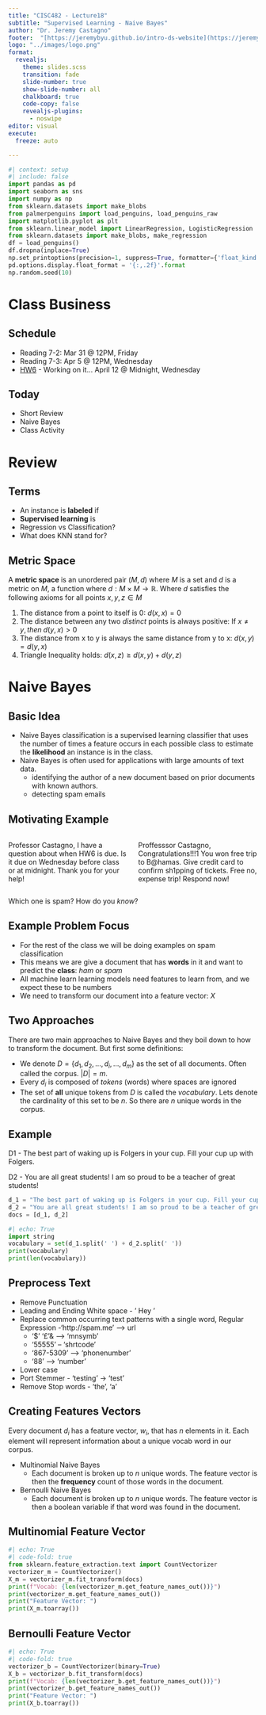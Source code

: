 ```yaml
---
title: "CISC482 - Lecture18"
subtitle: "Supervised Learning - Naive Bayes"
author: "Dr. Jeremy Castagno"
footer:  "[https://jeremybyu.github.io/intro-ds-website](https://jeremybyu.github.io/intro-ds-website/)"
logo: "../images/logo.png"
format: 
  revealjs: 
    theme: slides.scss
    transition: fade
    slide-number: true
    show-slide-number: all 
    chalkboard: true
    code-copy: false
    revealjs-plugins:
      - noswipe
editor: visual
execute:
  freeze: auto

---
```



```python
#| context: setup
#| include: false
import pandas as pd
import seaborn as sns 
import numpy as np
from sklearn.datasets import make_blobs
from palmerpenguins import load_penguins, load_penguins_raw
import matplotlib.pyplot as plt
from sklearn.linear_model import LinearRegression, LogisticRegression
from sklearn.datasets import make_blobs, make_regression
df = load_penguins()
df.dropna(inplace=True)
np.set_printoptions(precision=1, suppress=True, formatter={'float_kind': "{:.1f}".format})
pd.options.display.float_format = '{:,.2f}'.format
np.random.seed(10)
```

# Class Business


## Schedule

- Reading 7-2:  Mar 31 @ 12PM, Friday
- Reading 7-3:  Apr 5 @ 12PM, Wednesday
- [HW6]() - Working on it... April 12 @ Midnight, Wednesday

## Today

- Short Review
- Naive Bayes
- Class Activity

# Review

## Terms

- An instance is **labeled** if 
- **Supervised learning** is 
- Regression vs Classification?
- What does KNN stand for?

## Metric Space
A **metric space** is an unordered pair $(M, d)$ where $M$ is a set and $d$ is a metric on $M$, a function where $d: M \times M \rightarrow \mathbb{R}$. Where $d$ satisfies the following axioms for all points $x,y,z \in M$

1. The distance from a point to itself is 0: $d(x,x) = 0$
2. The distance between any two *distinct* points is always positive: If $x \neq y, then \; d(y,x) > 0$
3. The distance from x to y is always the same distance from y to x: $d(x,y) = d(y,x)$
4. Triangle Inequality holds: $d(x,z) \geq d(x,y) + d(y, z)$



# Naive Bayes

## Basic Idea

- Naive Bayes classification is a supervised learning classifier that uses the number of times a feature occurs in each possible class to estimate the **likelihood** an instance is in the class. 
- Naive Bayes is often used for applications with large amounts of text data. 
  - identifying the author of a new document based on prior documents with known authors.
  - detecting spam emails

## Motivating Example


::: columns


::: {.column width="50%"}

Professor Castagno,
I have a question about when HW6 is due.
Is it due on Wednesday before class or at midnight. Thank you for your help!


:::

::: {.column width="50%"}

Proffesssor Castagno,
Congratulations!!!1 You won free trip to B@hamas. Give credit card to confirm sh1pping of tickets.  Free no, expense trip! Respond now!

:::

:::

::: question
Which one is spam? How do you *know*?
:::

## Example Problem Focus

- For the rest of the class we will be doing examples on spam classification
- This means we are give a document that has **words** in it and want to predict the **class**: *ham* or *spam*
- All machine learn learning models need features to learn from, and we expect these to be numbers
- We need to transform our document into a feature vector: $X$

## Two Approaches

There are two main approaches to Naive Bayes and they boil down to how to transform the document. But first some definitions:

- We denote $D = \{d_1, d_2, ..., d_i, ..., d_m \}$ as the set of all documents. Often called the corpus. $\lvert D \rvert = m$. 
- Every $d_i$ is composed of *tokens* (words) where spaces are ignored
- The set of **all** unique tokens from $D$ is called the *vocabulary*. Lets denote the cardinality of this set to be $n$. So there are $n$ unique words in the corpus.


## Example

::: question
D1 - The best part of waking up is Folgers in your cup. Fill your cup up with Folgers.

D2 - You are all great students! I am so proud to be a teacher of great students!
:::

```python
d_1 = "The best part of waking up is Folgers in your cup. Fill your cup up with Folgers."
d_2 = "You are all great students! I am so proud to be a teacher of great students!"
docs = [d_1, d_2]
```

```python
#| echo: True
import string
vocabulary = set(d_1.split(' ') + d_2.split(' '))
print(vocabulary)
print(len(vocabulary))
```

## Preprocess Text {.smaller}

- Remove Punctuation
- Leading and Ending White space - ' Hey '
- Replace common occurring text patterns with a single word, Regular Expression
  -'http://spam.me' --> url
  - '$' '£'& --> 'mnsymb'
  - '55555' -- 'shrtcode'
  - '867-5309' --> 'phonenumber'
  - '88' --> 'number'
- Lower case
- Port Stemmer - 'testing' -> 'test'
- Remove Stop words - 'the', 'a'

<!-- vocabulary = [word.translate(str.maketrans('', '', string.punctuation )) for word in vocabulary]
vocabulary = set(vocabulary) -->

## Creating Features Vectors

Every document $d_i$ has a feature vector, $w_i$, that has $n$ elements in it. Each element will represent information about a unique vocab word in our corpus.

- Multinomial Naive Bayes
  - Each document is broken up to $n$ unique words. The feature vector is then the **frequency** count of those words in the document.
- Bernoulli Naive Bayes 
  - Each document is broken up to $n$ unique words. The feature vector is then a boolean variable if that word was found in the document.


## Multinomial Feature Vector

```python
#| echo: True
#| code-fold: true
from sklearn.feature_extraction.text import CountVectorizer
vectorizer_m = CountVectorizer()
X_m = vectorizer_m.fit_transform(docs)
print(f"Vocab: {len(vectorizer_m.get_feature_names_out())}")
print(vectorizer_m.get_feature_names_out())
print("Feature Vector: ")
print(X_m.toarray())
```


## Bernoulli Feature Vector

```python
#| echo: True
#| code-fold: true
vectorizer_b = CountVectorizer(binary=True)
X_b = vectorizer_b.fit_transform(docs)
print(f"Vocab: {len(vectorizer_b.get_feature_names_out())}")
print(vectorizer_b.get_feature_names_out())
print("Feature Vector: ")
print(X_b.toarray())
```





<!-- chrome-extension://efaidnbmnnnibpcajpcglclefindmkaj/https://web.stanford.edu/class/archive/cs/cs109/cs109.1178/lectureHandouts/210-naive-bayes.pdf -->
  


  <!-- https://deepnote.com/@emmanuelmicron/Spam-Detection-using-Multinomial-Naive-Bayes-Model-a9a6bc89-e723-4c32-8679-86a5ff1978f3 -->